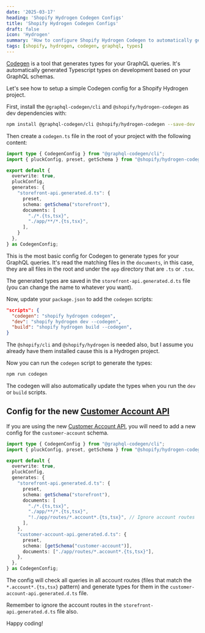 ```yaml
---
date: '2025-03-17'
heading: 'Shopify Hydrogen Codegen Configs'
title: 'Shopify Hydrogen Codegen Configs'
draft: false
icon: 'Hydrogen'
summary: 'How to configure Shopify Hydrogen Codegen to automatically generate types for your GraphQL queries.'
tags: [shopify, hydrogen, codegen, graphql, types]
---
```


[Codegen](https://the-guild.dev/graphql/codegen) is a tool that generates types for your GraphQL queries.
It's automatically generated Typescript types on development based on your GraphQL schemas.

Let's see how to setup a simple Codegen config for a Shopify Hydrogen project.

First, install the `@graphql-codegen/cli` and `@shopify/hydrogen-codegen` as dev dependencies with:

```bash
npm install @graphql-codegen/cli @shopify/hydrogen-codegen --save-dev
```

Then create a `codegen.ts` file in the root of your project with the following content:

```ts:codegen.ts
import type { CodegenConfig } from "@graphql-codegen/cli";
import { pluckConfig, preset, getSchema } from "@shopify/hydrogen-codegen";

export default {
  overwrite: true,
  pluckConfig,
  generates: {
    "storefront-api.generated.d.ts": {
      preset,
      schema: getSchema("storefront"),
      documents: [
        "./*.{ts,tsx}",
        "./app/**/*.{ts,tsx}",
      ],
    }
  },
} as CodegenConfig;
```

This is the most basic config for Codegen to generate types for your GraphQL queries.
It's read the matching files in the `documents`, in this case, they are all files in the root and under the `app` directory that are `.ts` or `.tsx`.

The generated types are saved in the `storefront-api.generated.d.ts` file (you can change the name to whatever you want).

Now, update your `package.json` to add the `codegen` scripts:

```json:package.json
"scripts": {
  "codegen": "shopify hydrogen codegen",
  "dev": "shopify hydrogen dev --codegen",
  "build": "shopify hydrogen build --codegen",
}
```

The `@shopify/cli` and `@shopify/hydrogen` is needed also, but I assume you already have them installed cause this is a Hydrogen project.

Now you can run the `codegen` script to generate the types:

```bash
npm run codegen
```

The codegen will also automatically update the types when you run the `dev` or `build` scripts.

## Config for the new [Customer Account API](https://shopify.dev/docs/storefronts/headless/building-with-the-customer-account-api/hydrogen)

If you are using the new [Customer Account API](https://shopify.dev/docs/storefronts/headless/building-with-the-customer-account-api/hydrogen),
you will need to add a new config for the `customer-account` schema.

```ts:codegen.ts showLineNumbers {14,17-21}
import type { CodegenConfig } from "@graphql-codegen/cli";
import { pluckConfig, preset, getSchema } from "@shopify/hydrogen-codegen";

export default {
  overwrite: true,
  pluckConfig,
  generates: {
    "storefront-api.generated.d.ts": {
      preset,
      schema: getSchema("storefront"),
      documents: [
        "./*.{ts,tsx}",
        "./app/**/*.{ts,tsx}",
        "!./app/routes/*.account*.{ts,tsx}", // Ignore account routes
      ],
    },
    "customer-account-api.generated.d.ts": {
      preset,
      schema: [getSchema("customer-account")],
      documents: ["./app/routes/*.account*.{ts,tsx}"],
    },
  },
} as CodegenConfig;
```

The config will check all queries in all account routes (files that match the `*.account*.{ts,tsx}` pattern)
and generate types for them in the `customer-account-api.generated.d.ts` file.

Remember to ignore the account routes in the `storefront-api.generated.d.ts` file also.

Happy coding! <Twemoji emoji="clinking-beer-mugs" />
